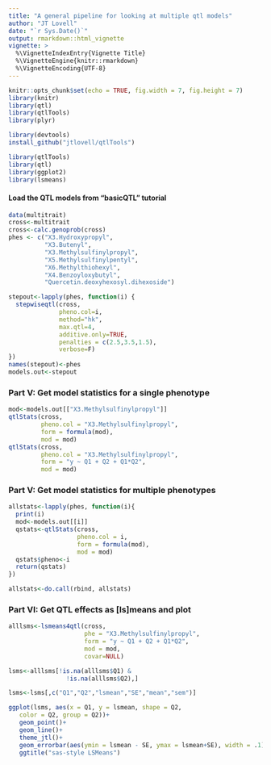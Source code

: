 ```yaml
---
title: "A general pipeline for looking at multiple qtl models"
author: "JT Lovell"
date: "`r Sys.Date()`"
output: rmarkdown::html_vignette
vignette: >
  %\VignetteIndexEntry{Vignette Title}
  %\VignetteEngine{knitr::rmarkdown}
  %\VignetteEncoding{UTF-8}
---
```


```r
knitr::opts_chunk$set(echo = TRUE, fig.width = 7, fig.height = 7)
library(knitr)
library(qtl)
library(qtlTools)
library(plyr)
```

```r
library(devtools)
install_github("jtlovell/qtlTools")
```

```r
library(qtlTools)
library(qtl)
library(ggplot2)
library(lsmeans)
```

#### Load the QTL models from "basicQTL" tutorial

```r
data(multitrait)
cross<-multitrait
cross<-calc.genoprob(cross)
phes <- c("X3.Hydroxypropyl", 
          "X3.Butenyl", 
          "X3.Methylsulfinylpropyl", 
          "X5.Methylsulfinylpentyl", 
          "X6.Methylthiohexyl", 
          "X4.Benzoyloxybutyl", 
          "Quercetin.deoxyhexosyl.dihexoside")

stepout<-lapply(phes, function(i) {
  stepwiseqtl(cross, 
              pheno.col=i, 
              method="hk", 
              max.qtl=4, 
              additive.only=TRUE, 
              penalties = c(2.5,3.5,1.5), 
              verbose=F)
})
names(stepout)<-phes
models.out<-stepout
```

### Part V: Get model statistics for a single phenotype
```r
mod<-models.out[["X3.Methylsulfinylpropyl"]]
qtlStats(cross, 
         pheno.col = "X3.Methylsulfinylpropyl", 
         form = formula(mod), 
         mod = mod)
qtlStats(cross, 
         pheno.col = "X3.Methylsulfinylpropyl", 
         form = "y ~ Q1 + Q2 + Q1*Q2", 
         mod = mod)
```

### Part V: Get model statistics for multiple phenotypes
```r
allstats<-lapply(phes, function(i){
  print(i)
  mod<-models.out[[i]]
  qstats<-qtlStats(cross, 
                   pheno.col = i, 
                   form = formula(mod), 
                   mod = mod)
  qstats$pheno<-i
  return(qstats)
})

allstats<-do.call(rbind, allstats)
```

### Part VI: Get QTL effects as [ls]means and plot
```r
alllsms<-lsmeans4qtl(cross, 
                     phe = "X3.Methylsulfinylpropyl",
                     form = "y ~ Q1 + Q2 + Q1*Q2", 
                     mod = mod, 
                     covar=NULL)

lsms<-alllsms[!is.na(alllsms$Q1) & 
                !is.na(alllsms$Q2),]

lsms<-lsms[,c("Q1","Q2","lsmean","SE","mean","sem")]

ggplot(lsms, aes(x = Q1, y = lsmean, shape = Q2,
   color = Q2, group = Q2))+
   geom_point()+
   geom_line()+
   theme_jtl()+
   geom_errorbar(aes(ymin = lsmean - SE, ymax = lsmean+SE), width = .1)+
   ggtitle("sas-style LSMeans")
```


